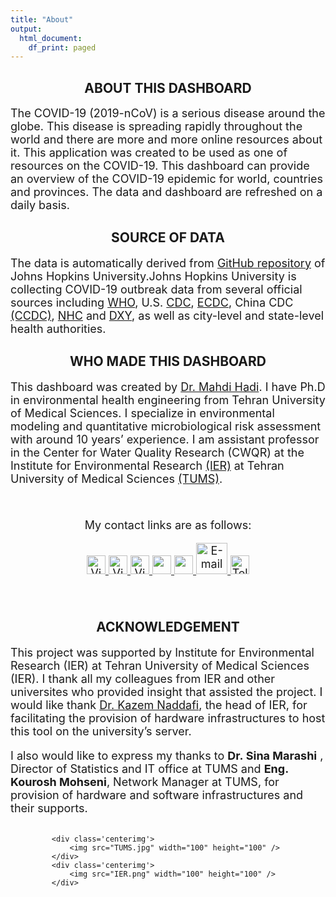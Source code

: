 ---
title: "About"
output:
  html_document:
    df_print: paged
---

<center> <h2> **ABOUT THIS DASHBOARD**</center>

<font size="4">The COVID-19 (2019-nCoV) is a serious disease around the globe. This disease is spreading rapidly throughout the world and there are more and more online resources about it. This application was created to be used as one of resources on the COVID-19. This dashboard can provide an overview of the COVID-19 epidemic for world, countries and provinces. The data and dashboard are refreshed on a daily basis.</font> 
 
<center> <h2> **SOURCE OF DATA** </center> 

<font size="4">The data is automatically derived from [GitHub repository](https://github.com/CSSEGISandData/COVID-19) of Johns Hopkins University.Johns Hopkins University is collecting COVID-19 outbreak data from several official sources including [WHO](https://www.who.int/emergencies/diseases/novel-coronavirus-2019/situation-reports), U.S. [CDC](https://www.cdc.gov/coronavirus/2019-ncov/index.html), [ECDC](https://www.ecdc.europa.eu/en/home), China CDC  [(CCDC)](http://www.chinacdc.cn/en/), [NHC](http://www.nhc.gov.cn/yjb/s3578/new_list.shtml) and [DXY](https://3g.dxy.cn/newh5/view/pneumonia?scene=2&clicktime=1579582238&enterid=1579582238&from=singlemessage&isappinstalled=0), as well as city-level and state-level health authorities.</font> 

<center> <h2> **WHO MADE THIS DASHBOARD** </center>

<font size="4">This dashboard was created by [Dr. Mahdi Hadi](https://www.tums.ac.ir/faculties/m-hadi). I have Ph.D in environmental health engineering from Tehran University of Medical Sciences. I specialize in environmental modeling and quantitative microbiological risk assessment with around 10 years’ experience. I am assistant professor in the Center for Water Quality Research (CWQR) at the Institute for Environmental Research [(IER)](http://ier.tums.ac.ir/) at Tehran University of Medical Sciences [(TUMS)](http://tums.ac.ir/).   



&nbsp;
<!-- Add font awesome icons -->
<p style="text-align: center;">My contact links are as follows:</p>
<p style="text-align: center;">
    <a href ='https://scholar.google.com/citations?user=xSSU0wsAAAAJ&hl=en'  ><img src = 'https://camo.githubusercontent.com/970a33efbaca49ab23b521633f2f41ed1bb16707/68747470733a2f2f6564656e742e6769746875622e696f2f537570657254696e7949636f6e732f696d616765732f7376672f676f6f676c655f7363686f6c61722e737667' title = "Visit my Scholar" height = "30px" ></img>
    </a>
    <a href ='https://www.linkedin.com/in/mahdi-hadi-7081808/'  ><img src = 'https://camo.githubusercontent.com/45e6bebceba49c2cf76b1b3770b1adbe24e6c454/68747470733a2f2f6564656e742e6769746875622e696f2f537570657254696e7949636f6e732f696d616765732f7376672f6c696e6b6564696e2e737667' title = "Visit my linkedin" height = "30px" ></img>
    </a>
    <a href ='https://github.com/mehdihadi'  ><img src = 'https://camo.githubusercontent.com/d0518022b7a02d405ad5112a0c8aa455cbfe952e/68747470733a2f2f6564656e742e6769746875622e696f2f537570657254696e7949636f6e732f696d616765732f7376672f6769746875622e737667' title = "Visit my Github" height = "30px" ></img>
    </a>
    <a href ='http://ier.tums.ac.ir/%D8%AF%DA%A9%D8%AA%D8%B1-%D9%87%D8%A7%D8%AF%DB%8C'  ><img src = 'www/IER.png'   height = "30px" ></img>
    </a>
    </a>
    <a href ='https://www.tums.ac.ir/faculties/m-hadi'  ><img src = 'www/TUMS.jpg'   height = "30px" ></img>
    </a>
    </a>
    <a href = "mailto:m.hadi1981@gmail.com" ><img src = 'https://camo.githubusercontent.com/5bf17041186bbc591a286709593ee76baf2e4711/68747470733a2f2f6564656e742e6769746875622e696f2f537570657254696e7949636f6e732f696d616765732f7376672f676d61696c2e737667' title = "E-mail me"  height = "50px" ></img>
    </a>
    <a href = "tel:+989189061738" ><img src = 'https://camo.githubusercontent.com/fce4b2b8a7a33047fd617855c5b7564e61f10c17/68747470733a2f2f6564656e742e6769746875622e696f2f537570657254696e7949636f6e732f696d616765732f7376672f70686f6e652e737667' title = "Tell me"  height = "30px" ></img>
    </a>
</p>

&nbsp;

</font>


<center> <h2> **ACKNOWLEDGEMENT** </center>
<font size="4">
This project was supported by Institute for Environmental Research (IER) at Tehran University of Medical Sciences (IER). I thank all my colleagues from IER and other universites who provided insight that assisted the project.
I would like thank [Dr. Kazem Naddafi](https://tums.ac.ir/faculties/knadafi), the head of IER, for facilitating the provision of hardware infrastructures to host this tool on the university's server.

I also would like to express my thanks to **Dr. Sina Marashi** , Director of Statistics and IT office at TUMS and **Eng. Kourosh Mohseni**, Network Manager at TUMS, for provision of hardware and software infrastructures and their supports.   

</font>


 <style>
.centerimg
{
    float:left;
}
.flex_img
{
  align-items: center;
  display: flex;
  justify-content: center;
}
</style>


<div class='flex_img'>
    <div class='centerimg'>
        <img src="TUMS.jpg" width="100" height="100" /> 
    </div>
    <div class='centerimg'>
        <img src="IER.png" width="100" height="100" /> 
    </div>
</div>


<!-- <a href ='https://twitter.com/Mhadi09967412'  ><img src = 'https://camo.githubusercontent.com/9bbddae7e626bda73c943e06b4568a7a02e193b4/68747470733a2f2f6564656e742e6769746875622e696f2f537570657254696e7949636f6e732f696d616765732f7376672f747769747465722e737667' title = "Visit my twitter" height = "30px" ></img>
    </a> -->
 



 